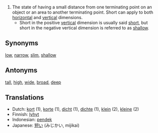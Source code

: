 #The state of having a small distance from one terminating point on an object or an area to another terminating point.  Short can apply to both [[horizontal]] and [[vertical]] dimensions.
#*Short in the positive [[vertical]] dimension is usually said [[short]], but short in the negative vertical dimension is referred to as [[shallow]].

==Synonyms==
[[low]], [[narrow]], [[slim]], [[shallow]]

==Antonyms==
[[tall]], [[high]], [[wide]], [[broad]], [[deep]]

==Translations==
*Dutch: [[kort]] (1), [[korte]] (1), [[dicht]] (1), [[dichte]] (1), [[klein]] (2), [[kleine]] (2)
*Finnish: [[lyhyt]]
*Indonesian: [[pendek]]
*Japanese: [[短い]] (みじかい, mijikai)